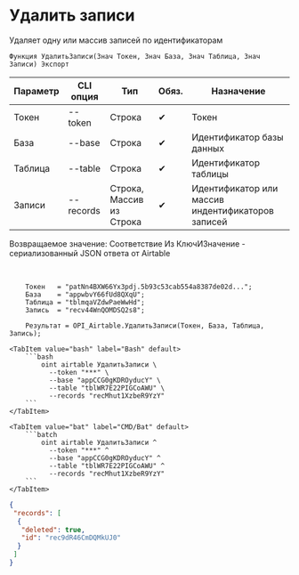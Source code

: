 ﻿---
sidebar_position: 4
---


# Удалить записи
 Удаляет одну или массив записей по идентификаторам



`Функция УдалитьЗаписи(Знач Токен, Знач База, Знач Таблица, Знач Записи) Экспорт`

  | Параметр | CLI опция | Тип | Обяз. | Назначение |
  |-|-|-|-|-|
  | Токен | --token | Строка | &#x2714; | Токен |
  | База | --base | Строка | &#x2714; | Идентификатор базы данных |
  | Таблица | --table | Строка | &#x2714; | Идентификатор таблицы |
  | Записи | --records | Строка, Массив из Строка | &#x2714; | Идентификатор или массив индентификаторов записей |

  
  Возвращаемое значение:   Соответствие Из КлючИЗначение - сериализованный JSON ответа от Airtable

<br/>




```bsl title="Пример использования для 1С:Предприятие/OneScript"
    Токен   = "patNn4BXW66Yx3pdj.5b93c53cab554a8387de02d...";
    База    = "appwbvY66fUd8QXqU";
    Таблица = "tblmqaVZdwPaeWwHd";
    Запись  = "recv44WnQOMDSQ2s8";

    Результат = OPI_Airtable.УдалитьЗаписи(Токен, База, Таблица, Запись);
```
    

 <Tabs>
  
    <TabItem value="bash" label="Bash" default>
        ```bash
            oint airtable УдалитьЗаписи \
              --token "***" \
              --base "appCCG0gKDROyducY" \
              --table "tblWR7E22PIGCoAWU" \
              --records "recMhut1XzbeR9YzY"
        ```
    </TabItem>
  
    <TabItem value="bat" label="CMD/Bat" default>
        ```batch
            oint airtable УдалитьЗаписи ^
              --token "***" ^
              --base "appCCG0gKDROyducY" ^
              --table "tblWR7E22PIGCoAWU" ^
              --records "recMhut1XzbeR9YzY"
        ```
    </TabItem>
</Tabs>


```json title="Результат"
{
 "records": [
  {
   "deleted": true,
   "id": "rec9dR46CmDQMkUJ0"
  }
 ]
}
```
